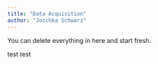 ```yaml
---
title: "Data Acquisition"
author: "Joschka Schwarz"
---
```


::: callout-note
You can delete everything in here and start fresh.
:::

test test